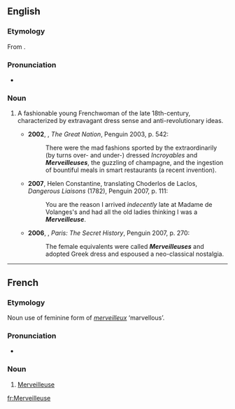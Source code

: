 {{also|merveilleuse|mèrveilleuse}}
==English==

===Etymology===
From {{etyl|fr|en}} {{m|fr|Merveilleuse}}.

===Pronunciation===
* {{IPA|/mɜːveɪˈjɜːz/|lang=en}}

===Noun===
{{en-noun}}

# {{lb|en|historical}} A fashionable young Frenchwoman of the late 18th-century, characterized by extravagant dress sense and anti-revolutionary ideas.
#* '''2002''', {{w|Colin Jones (historian)|Colin Jones}}, ''The Great Nation'', Penguin 2003, p. 542:
#*: There were the mad fashions sported by the extraordinarily (by turns over- and under-) dressed ''Incroyables'' and '''''Merveilleuses''''', the guzzling of champagne, and the ingestion of bountiful meals in smart restaurants (a recent invention).
#* '''2007''', Helen Constantine, translating Choderlos de Laclos, ''Dangerous Liaisons'' (1782), Penguin 2007, p. 111:
#*: You are the reason I arrived ''indecently'' late at Madame de Volanges's and had all the old ladies thinking I was a '''''Merveilleuse'''''.
#* '''2006''', {{w|Andrew Hussey}}, ''Paris: The Secret History'', Penguin 2007, p. 270:
#*: The female equivalents were called '''''Merveilleuses''''' and adopted Greek dress and espoused a neo-classical nostalgia.

----

==French==

===Etymology===
Noun use of feminine form of ''[[merveilleux]]'' ‘marvellous’.

===Pronunciation===
* {{IPA|/mɛʁvɛjøz/|lang=fr}}

===Noun===
{{fr-noun|f}}

# [[#English|Merveilleuse]]

[[fr:Merveilleuse]]